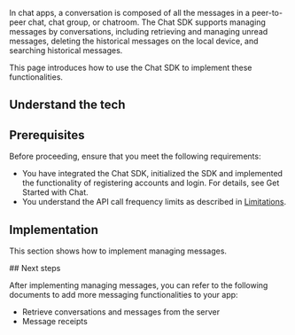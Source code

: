 
<PlatformWrapper platform="web">
<NoMessage />
</PlatformWrapper>

<PlatformWrapper notAllowed="web">

In chat apps, a conversation is composed of all the messages in a peer-to-peer chat, chat group, or chatroom. The Chat SDK supports managing messages by conversations, including retrieving and managing unread messages, deleting the historical messages on the local device, and searching historical messages.

This page introduces how to use the Chat SDK to implement these functionalities.

## Understand the tech

<Understand />

## Prerequisites

Before proceeding, ensure that you meet the following requirements:

- You have integrated the Chat SDK, initialized the SDK and implemented the functionality of registering accounts and login. For details, see <Link to="/agora-chat/get-started/get-started-sdk?platform={{platform.PATH}}">Get Started with Chat</Link>.
- You understand the API call frequency limits as described in [Limitations](/agora-chat/reference/limitations).

## Implementation

This section shows how to implement managing messages.

<ProjectImplement />

<PlatformWrapper notAllowed="ios">
## Next steps

After implementing managing messages, you can refer to the following documents to add more messaging functionalities to your app:

- <Link to="../messages/retrieve-messages?platform={{platform.PATH}}">Retrieve conversations and messages from the server</Link>
- <Link to="../messages/message-receipts?platform={{platform.PATH}}">Message receipts</Link>
</PlatformWrapper>

</PlatformWrapper>